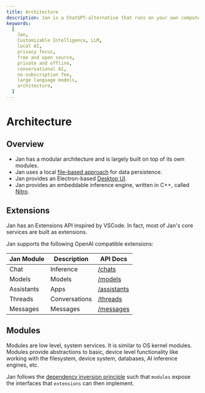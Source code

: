 ```yaml
---
title: Architecture
description: Jan is a ChatGPT-alternative that runs on your own computer, with a local API server.
keywords:
  [
    Jan,
    Customizable Intelligence, LLM,
    local AI,
    privacy focus,
    free and open source,
    private and offline,
    conversational AI,
    no-subscription fee,
    large language models,
    architecture,
  ]
---
```



# Architecture

## Overview

- Jan has a modular architecture and is largely built on top of its own modules.
- Jan uses a local [file-based approach](/developer/file-based) for data persistence.
- Jan provides an Electron-based [Desktop UI](https://github.com/janhq/jan).
- Jan provides an embeddable inference engine, written in C++, called [Nitro](https://nitro.jan.ai/docs/).

## Extensions

Jan has an Extensions API inspired by VSCode. In fact, most of Jan's core services are built as extensions.

Jan supports the following OpenAI compatible extensions:

| Jan Module | Description   | API Docs                                      |
| ---------- | ------------- | --------------------------------------------- |
| Chat       | Inference     | [/chats](/api-reference/#tag/Chat-Completion) |
| Models     | Models        | [/models](/api-reference/#tag/Models)         |
| Assistants | Apps          | [/assistants](/api-reference/#tag/Assistants) |
| Threads    | Conversations | [/threads](/api-reference/#tag/Threads)       |
| Messages   | Messages      | [/messages](/api-reference/#tag/Messages)     |


## Modules

Modules are low level, system services. It is similar to OS kernel modules. Modules provide abstractions to basic, device level functionality like working with the filesystem, device system, databases, AI inference engines, etc.

Jan follows the [dependency inversion principle](https://en.wikipedia.org/wiki/Dependency_inversion_principle) such that `modules` expose the interfaces that `extensions` can then implement.
